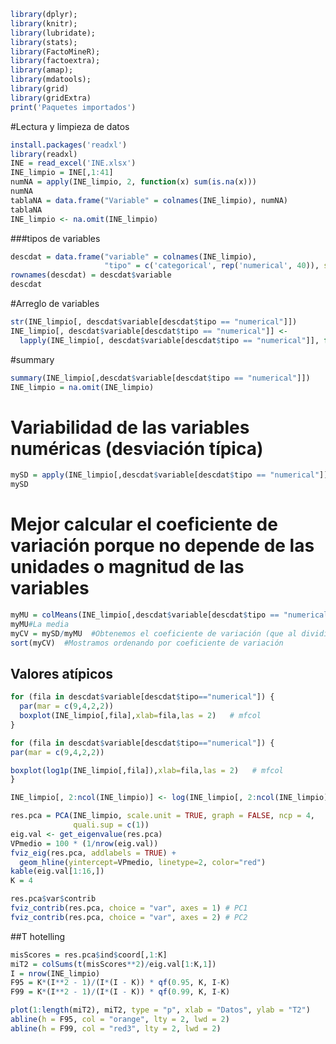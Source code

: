 ```r
library(dplyr);
library(knitr);
library(lubridate);
library(stats);
library(FactoMineR);
library(factoextra);
library(amap);
library(mdatools);
library(grid)
library(gridExtra)
print('Paquetes importados')
```
#Lectura y limpieza de datos
```r
install.packages('readxl')
library(readxl)
INE = read_excel('INE.xlsx')
INE_limpio = INE[,1:41]
numNA = apply(INE_limpio, 2, function(x) sum(is.na(x)))
numNA
tablaNA = data.frame("Variable" = colnames(INE_limpio), numNA)
tablaNA
INE_limpio <- na.omit(INE_limpio)
```
###tipos de variables
```r
descdat = data.frame("variable" = colnames(INE_limpio),
                     "tipo" = c('categorical', rep('numerical', 40)), stringsAsFactors = FALSE)
rownames(descdat) = descdat$variable
descdat
```
#Arreglo de variables
```r
str(INE_limpio[, descdat$variable[descdat$tipo == "numerical"]])
INE_limpio[, descdat$variable[descdat$tipo == "numerical"]] <- 
  lapply(INE_limpio[, descdat$variable[descdat$tipo == "numerical"]], function(x) as.numeric(as.character(x)))
```
#summary
```r
summary(INE_limpio[,descdat$variable[descdat$tipo == "numerical"]])
INE_limpio = na.omit(INE_limpio)
```

# Variabilidad de las variables numéricas (desviación típica)
```r
mySD = apply(INE_limpio[,descdat$variable[descdat$tipo == "numerical"]], 2, sd, na.rm=TRUE)   #Calculamos la desviación típica (SD) 
mySD
```

# Mejor calcular el coeficiente de variación porque no depende de las unidades o magnitud de las variables
```r
myMU = colMeans(INE_limpio[,descdat$variable[descdat$tipo == "numerical"]], na.rm=TRUE)
myMU#La media
myCV = mySD/myMU  #Obtenemos el coeficiente de variación (que al dividir por la media eliminamos las magnitudes)
sort(myCV)  #Mostramos ordenando por coeficiente de variación
```


## Valores atípicos
```r

for (fila in descdat$variable[descdat$tipo=="numerical"]) {
  par(mar = c(9,4,2,2))
  boxplot(INE_limpio[,fila],xlab=fila,las = 2)   # mfcol
}
```

```r
for (fila in descdat$variable[descdat$tipo=="numerical"]) {
par(mar = c(9,4,2,2))

boxplot(log1p(INE_limpio[,fila]),xlab=fila,las = 2)   # mfcol
}
```

```r
INE_limpio[, 2:ncol(INE_limpio)] <- log(INE_limpio[, 2:ncol(INE_limpio)])

```


```r
res.pca = PCA(INE_limpio, scale.unit = TRUE, graph = FALSE, ncp = 4, 
              quali.sup = c(1))
eig.val <- get_eigenvalue(res.pca)
VPmedio = 100 * (1/nrow(eig.val))
fviz_eig(res.pca, addlabels = TRUE) +
  geom_hline(yintercept=VPmedio, linetype=2, color="red")
kable(eig.val[1:16,])
K = 4
```

```r
res.pca$var$contrib
fviz_contrib(res.pca, choice = "var", axes = 1) # PC1
fviz_contrib(res.pca, choice = "var", axes = 2) # PC2
```

##T hotelling
```r
misScores = res.pca$ind$coord[,1:K]
miT2 = colSums(t(misScores**2)/eig.val[1:K,1])
I = nrow(INE_limpio)
F95 = K*(I**2 - 1)/(I*(I - K)) * qf(0.95, K, I-K)
F99 = K*(I**2 - 1)/(I*(I - K)) * qf(0.99, K, I-K)

plot(1:length(miT2), miT2, type = "p", xlab = "Datos", ylab = "T2")
abline(h = F95, col = "orange", lty = 2, lwd = 2)
abline(h = F99, col = "red3", lty = 2, lwd = 2)
```